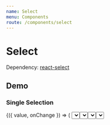 ```yaml
---
name: Select
menu: Components
route: /components/select
---
```




# Select

Dependency: [react-select](https://github.com/JedWatson/react-select)

## Demo

### Single Selection

<Playground>
  <SelectDemo>
    {({ value, onChange }) => (
      <Select
        label="What is your favorite fruit?"
        value={value}
        options={options}
        onChange={onChange}
      />
    )}
  </SelectDemo>
</Playground>

### Multi Selection

<Playground>
  <SelectDemo>
    {({ value, onChange }) => (
      <Select
        isMulti
        label="What are your favorite fruits?"
        value={value}
        options={options}
        onChange={onChange}
      />
    )}
  </SelectDemo>
</Playground>

### Searchable

<Playground>
  <SelectDemo>
    {({ value, onChange }) => (
      <Select
        isSearchable
        label="What are your favorite fruits?"
        value={value}
        options={options}
        onChange={onChange}
      />
    )}
  </SelectDemo>
</Playground>

### Error

<Playground>
  <SelectDemo>
    {({ value, onChange }) => (
      <Select
        label="What is your favorite fruit?"
        value={value}
        error="Empty value"
        options={options}
        onChange={onChange}
      />
    )}
  </SelectDemo>
</Playground>

## API

<Props of={Select} />
